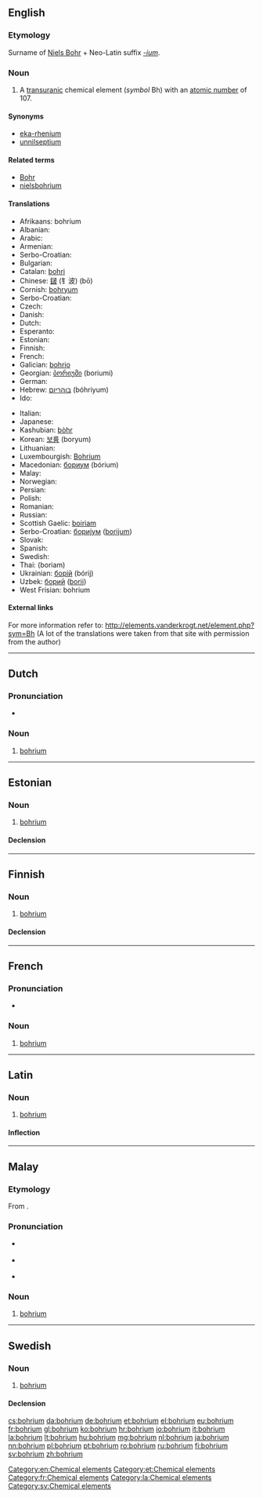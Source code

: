 {{also|Bohrium}}
==English==

{{elements|Bh|seaborgium|Sg|hassium|Hs}}

===Etymology===
Surname of [[w:Niels Bohr|Niels Bohr]] + Neo-Latin suffix ''[[-ium]]''.

===Noun===
{{en-noun|-}}
{{wikipedia}}

# A [[transuranic]] chemical element (''symbol'' Bh) with an [[atomic number]] of 107.

====Synonyms====
* [[eka-rhenium]] {{qualifier|used before the element was discovered}}
* [[unnilseptium]] {{qualifier|used before the element was officially named}}

====Related terms====
* [[w:Niels Bohr|Bohr]]
* [[nielsbohrium]]

====Translations====
{{rfc-tsort|duplicate language: Serbo-Croatian}}
{{trans-top|chemical element}}
* Afrikaans: bohrium
* Albanian: {{t-|sq|borium|xs=Albanian}}
* Arabic: {{t|ar|بوريوم|tr=búryum|m}}
* Armenian: {{t-|hy|բորիում|tr=borium}}
* Serbo-Croatian: {{t|sh|bohrij}}
* Bulgarian: {{t-|bg|борий|m|tr=bóriî}}
* Catalan: [[bohri]]
* Chinese: [[𨨏]] (钅波) (bō)
* Cornish: [[bohryum]]
* Serbo-Croatian: {{t|sh|bohrij}}
* Czech: {{t+|cs|bohrium}}
* Danish: {{t+|da|bohrium}}
* Dutch: {{t+|nl|bohrium|n}}
* Esperanto: {{t-|eo|borio|xs=Esperanto}}
* Estonian: {{t+|et|bohrium}}
* Finnish: {{t+|fi|bohrium}}
* French: {{t+|fr|bohrium|m}}
* Galician: [[bohrio]]
* Georgian: [[ბორიუმი]] (boriumi)
* German: {{t+|de|Bohrium|n}}
* Hebrew: [[בוהריום]] (bóhriyum)
* Ido: {{t+|io|borio|xs=Ido}}
{{trans-mid}}
* Italian: {{t+|it|bohrio|m}}
* Japanese: {{t+|ja|ボーリウム|tr=bōriumu}}
* Kashubian: [[bòhr]]
* Korean: [[보륨]] (boryum)
* Lithuanian: {{t+|lt|boris|xs=Lithuanian}}
* Luxembourgish: [[Bohrium]] {{n}}
* Macedonian: [[бориум]] (bórium) {{m}}
* Malay: {{t-|ms|bohrium|xs=Malay}}
* Norwegian: {{t-|no|bohrium}}
* Persian: {{t|fa|بوریم|tr=boriom}}
* Polish: {{t+|pl|bohr|m}}
* Romanian: {{t+|ro|bohriu|n}}
* Russian: {{t+|ru|борий|m|tr=bórij}}
* Scottish Gaelic: [[boiriam]]
* Serbo-Croatian: [[бориjум]] ([[borijum]]) {{m}}
* Slovak: {{t-|sk|bohrium}}
* Spanish: {{t+|es|bohrio|m}}
* Swedish: {{t+|sv|bohrium|n}}
* Thai: {{Thai|[[มอหเรียม]]}} (boriam)
* Ukrainian: [[борiй]] (bórij) {{m}}
* Uzbek: [[борий]] ([[borii]])
* West Frisian: bohrium
{{trans-bottom}}

====External links====
For more information refer to:
http://elements.vanderkrogt.net/element.php?sym=Bh
(A lot of the translations were taken from that site with permission from the author)

[[Category:en:Chemical elements]]

----

==Dutch==
{{wikipedia|lang=nl}}
{{elements|Bh|seaborgium|Sg|hassium|Hs|lang=nl}}

===Pronunciation===
* {{audio|Nl-bohrium.ogg|Audio}}

===Noun===
{{nl-noun|n|-|-}}

# [[#English|bohrium]]

----

==Estonian==

===Noun===
{{et-noun|bohriumi|bohriumi|par2=bohriumit}}

# [[#English|bohrium]]

====Declension====
{{et-decl-seminar|bohrium}}
{{et-decl-redel|bohrium}}

[[Category:et:Chemical elements]]

----

==Finnish==
{{wikipedia|lang=fi}}

===Noun===
{{fi-noun}}

# [[#English|bohrium]]

====Declension====
{{fi-decl-risti|bohrium|i=0}}

----

==French==

===Pronunciation===
* {{IPA|/bɔ.ʁjɔm/|lang=fr}}

===Noun===
{{fr-noun|m}}

# [[bohrium#English|bohrium]]

[[Category:fr:Chemical elements]]

----

==Latin==
{{wikipedia|lang=la}}

===Noun===
{{la-noun|bohrium|bohrii|bohriī|n|second}}

# [[#English|bohrium]]

====Inflection====
{{la-decl-2nd-N|bohri}}

[[Category:la:Chemical elements]]

----

==Malay==
{{wikipedia|lang=ms}}
{{elements|Bh|seaborgium|Sg|hassium|Hs|lang=ms}}

===Etymology===
From {{etyl|en|ms}} {{term|bohrium|lang=en}}.

===Pronunciation===
* {{a|Johor-Selangor}} {{IPA|/bɔhriom/|lang=ms}}
* {{a|Riau-Lingga}} {{IPA|/bɔhriʊm/|lang=ms}}
* {{rhymes|iom|jom|om|lang=ms}}

===Noun===
{{head|ms|noun}}

# [[#English|bohrium]] {{gloss|chemical element}}

----

==Swedish==
{{wikipedia|lang=sv}}

===Noun===
{{sv-noun|g=n|-}}

# [[#English|bohrium]]

====Declension====
{{sv-noun-unc-irreg-n|2=bohriumet}}

[[Category:sv:Chemical elements]]

[[cs:bohrium]]
[[da:bohrium]]
[[de:bohrium]]
[[et:bohrium]]
[[el:bohrium]]
[[eu:bohrium]]
[[fr:bohrium]]
[[gl:bohrium]]
[[ko:bohrium]]
[[hr:bohrium]]
[[io:bohrium]]
[[it:bohrium]]
[[la:bohrium]]
[[lt:bohrium]]
[[hu:bohrium]]
[[mg:bohrium]]
[[nl:bohrium]]
[[ja:bohrium]]
[[nn:bohrium]]
[[pl:bohrium]]
[[pt:bohrium]]
[[ro:bohrium]]
[[ru:bohrium]]
[[fi:bohrium]]
[[sv:bohrium]]
[[zh:bohrium]]
